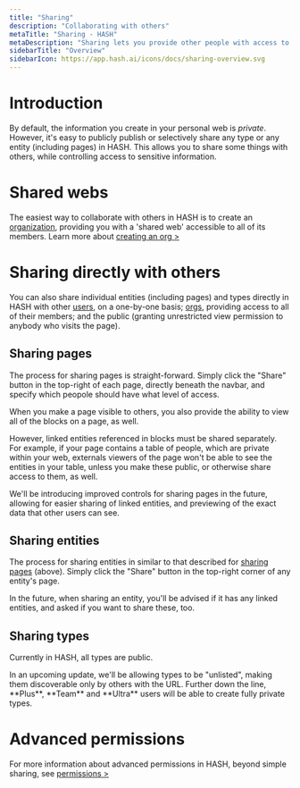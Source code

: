 ```yaml
---
title: "Sharing"
description: "Collaborating with others"
metaTitle: "Sharing - HASH"
metaDescription: "Sharing lets you provide other people with access to any type, page or entity you have the permission to manage, in HASH"
sidebarTitle: "Overview"
sidebarIcon: https://app.hash.ai/icons/docs/sharing-overview.svg
---
```


# Introduction

By default, the information you create in your personal web is _private_. However, it's easy to publicly publish or selectively share any type or any entity (including pages) in HASH. This allows you to share some things with others, while controlling access to sensitive information.

# Shared webs<a id="#internally" />

The easiest way to collaborate with others in HASH is to create an [organization](/guide/webs/orgs), providing you with a 'shared web' accessible to all of its members. Learn more about [creating an org >](/guide/webs/orgs#create)

# Sharing directly with others<a id="#directly" />

You can also share individual entities (including pages) and types directly in HASH with other [users](/guide/webs/users), on a one-by-one basis; [orgs](/guide/webs/orgs), providing access to all of their members; and the public (granting unrestricted view permission to anybody who visits the page).

## Sharing pages<a id="#pages" />

The process for sharing pages is straight-forward. Simply click the "Share" button in the top-right of each page, directly beneath the navbar, and specify which peopole should have what level of access.

When you make a page visible to others, you also provide the ability to view all of the blocks on a page, as well.

However, linked entities referenced in blocks must be shared separately. For example, if your page contains a table of people, which are private within your web, externals viewers of the page won't be able to see the entities in your table, unless you make these public, or otherwise share access to them, as well.

<Callout style="information" type="coming-soon">
  We'll be introducing improved controls for sharing pages in the future, allowing for easier sharing of linked entities, and previewing of the exact data that other users can see.
</Callout>

## Sharing entities<a id="#entities" />

The process for sharing entities in similar to that described for [sharing pages](#pages) (above). Simply click the "Share" button in the top-right corner of any entity's page.

<Callout style="information" type="coming-soon">
  In the future, when sharing an entity, you'll be advised if it has any linked entities, and asked if you want to share these, too.
</Callout>

## Sharing types<a id="#types" />

Currently in HASH, all types are public.

<Callout style="information" type="coming-soon">
  In an upcoming update, we'll be allowing types to be "unlisted", making them discoverable only by others with the URL. Further down the line, **Plus**, **Team** and **Ultra** users will be able to create fully private types.
</Callout>

# Advanced permissions

For more information about advanced permissions in HASH, beyond simple sharing, see [permissions >](/guide/webs/permissions)
